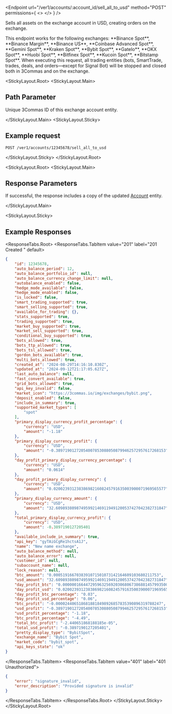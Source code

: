 
<Endpoint
  url="/ver1/accounts/:account_id/sell_all_to_usd"
  method="POST"
  permissions={
    <>
      <Permission title="Permission" description="ACCOUNTS_WRITE" />
      <Permission title="Security" description="SIGNED" />
    </>
  }
/>

Sells all assets on the exchange account in USD, creating orders on the exchange.

<Informer variant="info">
  This endpoint works for the following exchanges: **Binance Spot**, **Binance Margin**, **Binance US**, **Coinbase Advanced Spot**, **Gemini Spot**, **Kraken Spot**, **Bybit Spot**, **GateIo**, **OKX Spot**, **Huobi Spot**, **Bitfinex Spot**, **Kucoin Spot**, **Bitstamp Spot**.
</Informer>

<Informer variant="danger">
When executing this request, all trading entities (bots, SmartTrade, trades, deals, and orders—except for Signal Bot) will be stopped and closed both in 3Commas and on the exchange.
</Informer>

<StickyLayout.Root>
<StickyLayout.Main>

## Path Parameter

<ApiParam name='account_id' type='integer' id="account_id" required>
    Unique 3Commas ID of this exchange account entity.
</ApiParam>

</StickyLayout.Main>
<StickyLayout.Sticky>

## Example request

```
POST /ver1/accounts/12345678/sell_all_to_usd
```
</StickyLayout.Sticky>
</StickyLayout.Root>

<StickyLayout.Root>
<StickyLayout.Main>

## Response Parameters 

If successful, the response includes a copy of the updated [Account](./README.md) entity.

</StickyLayout.Main>

<StickyLayout.Sticky>
## Example Responses

<ResponseTabs.Root>
<ResponseTabs.TabItem value="201" label="201 Created " default>

```json
{
    "id": 12345678,
    "auto_balance_period": 12,
    "auto_balance_portfolio_id": null,
    "auto_balance_currency_change_limit": null,
    "autobalance_enabled": false,
    "hedge_mode_available": false,
    "hedge_mode_enabled": false,
    "is_locked": false,
    "smart_trading_supported": true,
    "smart_selling_supported": true,
    "available_for_trading": {},
    "stats_supported": true,
    "trading_supported": true,
    "market_buy_supported": true,
    "market_sell_supported": true,
    "conditional_buy_supported": true,
    "bots_allowed": true,
    "bots_ttp_allowed": true,
    "bots_tsl_allowed": true,
    "gordon_bots_available": true,
    "multi_bots_allowed": true,
    "created_at": "2024-08-29T14:16:10.830Z",
    "updated_at": "2024-09-12T21:17:05.627Z",
    "last_auto_balance": null,
    "fast_convert_available": true,
    "grid_bots_allowed": true,
    "api_key_invalid": false,
    "market_icon": "https://3commas.io/img/exchanges/bybit.png",
    "deposit_enabled": false,
    "include_in_summary": true,
    "supported_market_types": [
        "spot"
    ],
    "primary_display_currency_profit_percentage": {
        "currency": "USD",
        "amount": "-1.18"
    },
    "primary_display_currency_profit": {
        "currency": "USD",
        "amount": "-0.389719012720540078530880508799462572957617268153"
    },
    "day_profit_primary_display_currency_percentage": {
        "currency": "USD",
        "amount": "0.0614"
    },
    "day_profit_primary_display_currency": {
        "currency": "USD",
        "amount": "0.0200239312383869821608245791635003900071969565577"
    },
    "primary_display_currency_amount": {
        "currency": "USD",
        "amount": "32.609893809874959921469119491200537427042382731847"
    },
    "total_primary_display_currency_profit": {
        "currency": "USD",
        "amount": -0.3897190127205401
    },
    "available_include_in_summary": true,
    "api_key": "gyTAiGCgRe1hctsA1J",
    "name": "New name exchange",
    "auto_balance_method": null,
    "auto_balance_error": null,
    "customer_id": null,
    "subaccount_name": null,
    "lock_reason": null,
    "btc_amount": "0.0005191667038391071501073142164609103680211753",
    "usd_amount": "32.609893809874959921469119491200537427042382731847",
    "day_profit_btc": "0.000000166447295963256920306806738688145799350043270551",
    "day_profit_usd": "0.0200239312383869821608245791635003900071969565577",
    "day_profit_btc_percentage": "0.03",
    "day_profit_usd_percentage": "0.06",
    "btc_profit": "-0.0000244065186818818498926857835390896319788247",
    "usd_profit": "-0.389719012720540078530880508799462572957617268153",
    "usd_profit_percentage": "-1.18",
    "btc_profit_percentage": "-4.49",
    "total_btc_profit": "-2.440651868188185e-05",
    "total_usd_profit": "-0.3897190127205401",
    "pretty_display_type": "BybitSpot",
    "exchange_name": "Bybit Spot",
    "market_code": "bybit_spot",
    "api_keys_state": "ok"
}
```
</ResponseTabs.TabItem>
<ResponseTabs.TabItem value="401" label="401 Unauthorized">

```json
{
    "error": "signature_invalid",
    "error_description": "Provided signature is invalid"
}

```
</ResponseTabs.TabItem>
</ResponseTabs.Root>
</StickyLayout.Sticky>
</StickyLayout.Root>

